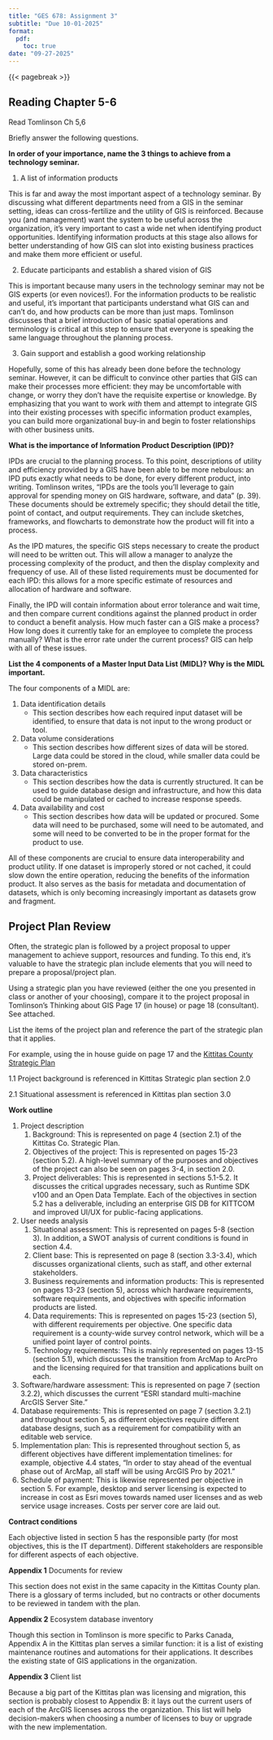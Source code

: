 ```yaml
---
title: "GES 678: Assignment 3"
subtitle: "Due 10-01-2025"
format: 
  pdf:
    toc: true
date: "09-27-2025"
---
```


{{< pagebreak >}}

## Reading Chapter 5-6

Read Tomlinson Ch 5,6

Briefly answer the following questions.

**In order of your importance, name the 3 things to achieve from a technology seminar.**

1. A list of information products

This is far and away the most important aspect of a technology seminar. By discussing what different departments need from a GIS in the seminar setting, ideas can cross-fertilize and the utility of GIS is reinforced. Because you (and management) want the system to be useful across the organization, it's very important to cast a wide net when identifying product opportunities. Identifying information products at this stage also allows for better understanding of how GIS can slot into existing business practices and make them more efficient or useful.

2. Educate participants and establish a shared vision of GIS

This is important because many users in the technology seminar may not be GIS experts (or even novices!). For the information products to be realistic and useful, it's important that participants understand what GIS can and can't do, and how products can be more than just maps. Tomlinson discusses that a brief introduction of basic spatial operations and terminology is critical at this step to ensure that everyone is speaking the same language throughout the planning process.

3. Gain support and establish a good working relationship

Hopefully, some of this has already been done before the technology seminar. However, it can be difficult to convince other parties that GIS can make their processes more efficient: they may be uncomfortable with change, or worry they don't have the requisite expertise or knowledge. By emphasizing that you want to work *with* them and attempt to integrate GIS into their existing processes with specific information product examples, you can build more organizational buy-in and begin to foster relationships with other business units.

**What is the importance of Information Product Description (IPD)?**

IPDs are crucial to the planning process. To this point, descriptions of utility and efficiency provided by a GIS have been able to be more nebulous: an IPD puts exactly what needs to be done, for every different product, into writing. Tomlinson writes, "IPDs are the tools you'll leverage to gain approval for spending money on GIS hardware, software, and data" (p. 39). These documents should be extremely specific; they should detail the title, point of contact, and output requirements. They can include sketches, frameworks, and flowcharts to demonstrate how the product will fit into a process.

As the IPD matures, the specific GIS steps necessary to create the product will need to be written out. This will allow a manager to analyze the processing complexity of the product, and then the display complexity and frequency of use. All of these listed requirements must be documented for each IPD: this allows for a more specific estimate of resources and allocation of hardware and software.

Finally, the IPD will contain information about error tolerance and wait time, and then compare current conditions against the planned product in order to conduct a benefit analysis. How much faster can a GIS make a process? How long does it currently take for an employee to complete the process manually? What is the error rate under the current process? GIS can help with all of these issues.

**List the 4 components of a Master Input Data List (MIDL)? Why is the MIDL important.**

The four components of a MIDL are:

1. Data identification details
    -   This section describes how each required input dataset will be identified, to ensure that data is not input to the wrong product or tool.
2. Data volume considerations
    -   This section describes how different sizes of data will be stored. Large data could be stored in the cloud, while smaller data could be stored on-prem. 
3. Data characteristics
    -   This section describes how the data is currently structured. It can be used to guide database design and infrastructure, and how this data could be manipulated or cached to increase response speeds.
4. Data availability and cost
    -   This section describes how data will be updated or procured. Some data will need to be purchased, some will need to be automated, and some will need to be converted to be in the proper format for the product to use.
    
All of these components are crucial to ensure data interoperability and product utility. If one dataset is improperly stored or not cached, it could slow down the entire operation, reducing the benefits of the information product. It also serves as the basis for metadata and documentation of datasets, which is only becoming increasingly important as datasets grow and fragment.

## Project Plan Review

Often, the strategic plan is followed by a project proposal to upper management to achieve support, resources and funding. To this end, it's valuable to have the strategic plan include elements that you will need to prepare a proposal/project plan.

Using a strategic plan you have reviewed (either the one you presented in class or another of your choosing), compare it to the project proposal in Tomlinson's Thinking about GIS Page 17 (in house) or page 18 (consultant).  See attached.

List the items of the project plan and reference the part of the strategic plan that it applies. 

For example, using the in house guide on page 17 and the [Kittitas County Strategic Plan](https://www.co.kittitas.wa.us/uploads/it/gis/KC-GIS-Strategic-Plan-2021-2026.pdf)

1.1 Project background is referenced in Kittitas Strategic plan section 2.0

2.1 Situational assessment is referenced in Kittitas plan section 3.0

**Work outline**

1. Project description
    1. Background: This is represented on page 4 (section 2.1) of the Kittitas Co. Strategic Plan. 
    2. Objectives of the project: This is represented on pages 15-23 (section 5.2). A high-level summary of the purposes and objectives of the project can also be seen on pages 3-4, in section 2.0.
    3. Project deliverables: This is represented in sections 5.1-5.2. It discusses the critical upgrades necessary, such as Runtime SDK v100 and an Open Data Template. Each of the objectives in section 5.2 has a deliverable, including an enterprise GIS DB for KITTCOM and improved UI/UX for public-facing applications.
2. User needs analysis
    1. Situational assessment: This is represented on pages 5-8 (section 3). In addition, a SWOT analysis of current conditions is found in section 4.4.
    2. Client base: This is represented on page 8 (section 3.3-3.4), which discusses organizational clients, such as staff, and other external stakeholders.
    3. Business requirements and information products: This is represented on pages 13-23 (section 5), across which hardware requirements, software requirements, and objectives with specific information products are listed.
    4. Data requirements: This is represented on pages 15-23 (section 5), with different requirements per objective. One specific data requirement is a county-wide survey control network, which will be a unified point layer of control points.
    5. Technology requirements: This is mainly represented on pages 13-15 (section 5.1), which discusses the transition from ArcMap to ArcPro and the licensing required for that transition and applications built on each.
3. Software/hardware assessment: This is represented on page 7 (section 3.2.2), which discusses the current "ESRI standard multi-machine ArcGIS Server Site."
4. Database requirements: This is represented on page 7 (section 3.2.1) and throughout section 5, as different objectives require different database designs, such as a requirement for compatibility with an editable web service.
5. Implementation plan: This is represented throughout section 5, as different objectives have different implementation timelines: for example, objective 4.4 states, "In order to stay ahead of the eventual phase out of ArcMap, all staff
will be using ArcGIS Pro by 2021."
6. Schedule of payment: This is likewise represented per objective in section 5. For example, desktop and server licensing is expected to increase in cost as Esri moves towards named user licenses and as web service usage increases. Costs per server core are laid out.

**Contract conditions**

Each objective listed in section 5 has the responsible party (for most objectives, this is the IT department). Different stakeholders are responsible for different aspects of each objective.

**Appendix 1** Documents for review

This section does not exist in the same capacity in the Kittitas County plan. There is a glossary of terms included, but no contracts or other documents to be reviewed in tandem with the plan.

**Appendix 2** Ecosystem database inventory

Though this section in Tomlinson is more specific to Parks Canada, Appendix A in the Kittitas plan serves a similar function: it is a list of existing maintenance routines and automations for their applications. It describes the existing state of GIS applications in the organization.

**Appendix 3** Client list

Because a big part of the Kittitas plan was licensing and migration, this section is probably closest to Appendix B: it lays out the current users of each of the ArcGIS licenses across the organization. This list will help decision-makers when choosing a number of licenses to buy or upgrade with the new implementation.

